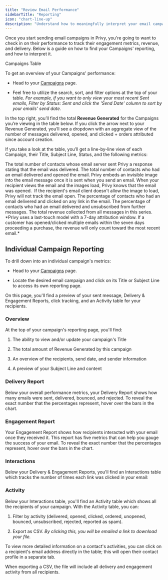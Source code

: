 ```yaml
---
title: "Review Email Performance"
sidebarTitle: "Reporting"
icon: "chart-line-up"
description: "Understand how to meaningfully interpret your email campaign's results in Privy."
---
```


Once you start sending email campaigns in Privy, you're going to want to check in on their performance to track their engagement metrics, revenue, and delivery. Below is a guide on how to find your Campaigns' reporting, and how to interpret it.

Campaigns Table

To get an overview of your Campaigns' performance:

* Head to your [Campaigns](https://dashboard.privy.com/message-campaigns) page.

* Feel free to utilize the search, sort, and filter options at the top of your table. *For example, if you want to only view your most recent Sent emails, Filter by Status: Sent and click the 'Send Date' column to sort by your emails' send date.*

In the top right, you’ll find the total **Revenue Generated** for the Campaigns you’re viewing in the table below. If you click the arrow next to your Revenue Generated, you’ll see a dropdown with an aggregate view of the number of messages delivered, opened, and clicked + orders attributed since account creation.



If you take a look at the table, you’ll get a line-by-line view of each Campaign, their Title, Subject Line, Status, and the following metrics:

<AccordionGroup>
  <Accordion title="Delivered" defaultOpen={false}>
    The total number of contacts whose email server sent Privy a response stating that the email was delivered.
  </Accordion>

  <Accordion title="Opened" defaultOpen={false}>
    The total number of contacts who had an email delivered and opened the email. Privy embeds an invisible image into the email message once it is sent when you send an email. When your recipient views the email and the images load, Privy knows that the email was opened.  If the recipient's email client doesn't allow the image to load, Privy will not track the email open.
  </Accordion>

  <Accordion title="Clicked" defaultOpen={false}>
    The percentage of contacts who had an email delivered and clicked on any link in the email.
  </Accordion>

  <Accordion title="Unsubscribed" defaultOpen={false}>
    The percentage of contacts who had an email delivered and unsubscribed from further messages.
  </Accordion>

  <Accordion title="Revenue" defaultOpen={false}>
    The total revenue collected from all messages in this series. *Privy uses a last-touch model with a 7-day attribution window. If a customer has opened/clicked multiple emails within the seven days proceeding a purchase, the revenue will only count toward the most recent email.* 
  </Accordion>
</AccordionGroup>

## Individual Campaign Reporting

To drill down into an individual campaign's metrics:

* Head to your [Campaigns](https://dashboard.privy.com/message-campaigns) page.

* Locate the desired email campaign and click on its Title or Subject Line to access its own reporting page.

On this page, you'll find a preview of your sent message, Delivery & Engagement Reports, click tracking, and an Activity table for your recipients.

### Overview

At the top of your campaign's reporting page, you'll find:

1. The ability to view and/or update your campaign's Title&#x20;

2. The total amount of Revenue Generated by this campaign

3. An overview of the recipients, send date, and sender information

4. A preview of your Subject Line and content



### Delivery Report

Below your overall performance metrics, your Delivery Report shows how many emails were sent, delivered, bounced, and rejected. To reveal the exact number that the percentages represent, hover over the bars in the chart. 



### Engagement Report

Your Engagement Report shows how recipients interacted with your email once they received it. This report has five metrics that can help you gauge the success of your email. To reveal the exact number that the percentages represent, hover over the bars in the chart. 



### Interactions

Below your Delivery & Engagement Reports, you'll find an Interactions table which tracks the number of times each link was clicked in your email:



### Activity

Below your Interactions table, you'll find an Activity table which shows all the recipients of your campaign. With the Activity table, you can:

1. Filter by activity (delivered, opened, clicked, ordered, unopened, bounced, unsubscribed, rejected, reported as spam).

2. Export as CSV. *By clicking this, you will be emailed a link to download your file.*



To view more detailed information on a contact's activities, you can click on a recipient's email address directly in the table; this will open their contact profile in a separate tab.

<Warning>
  When exporting a CSV, the file will include all delivery and engagement activity from all recipients.&#x20;
</Warning>